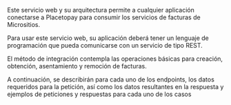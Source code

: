 
<HeroPattern />

Este servicio web y su arquitectura permite a cualquier aplicación conectarse a Placetopay para consumir los servicios de facturas de Micrositios.

Para usar este servicio web, su aplicación deberá tener un lenguaje de programación que pueda comunicarse con un servicio de tipo REST.

El método de integración contempla las operaciones básicas para creación, obtención, asentamiento y remoción de facturas.

A continuación, se describirán para cada uno de los endpoints, los datos requeridos para la petición, así como los datos resultantes en la respuesta y ejemplos de peticiones y respuestas para cada uno de los casos